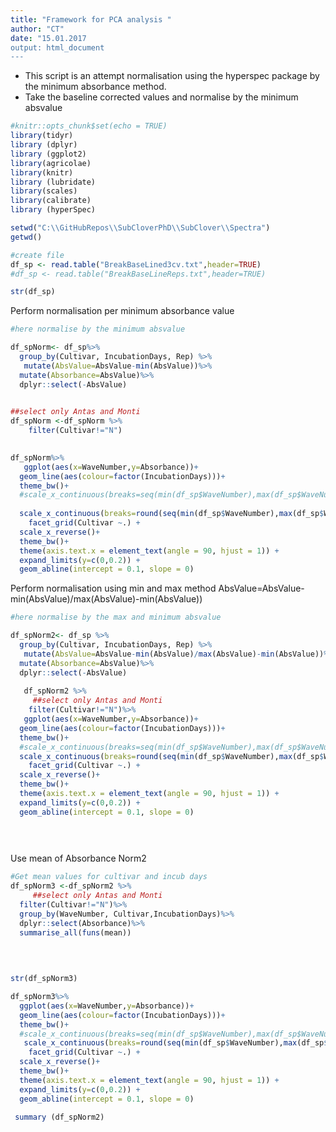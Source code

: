 ```yaml
---
title: "Framework for PCA analysis "
author: "CT"
date: "15.01.2017
output: html_document
---
```

- This script is an attempt normalisation using the hyperspec package by the minimum absorbance method. 
- Take the baseline corrected values and normalise by the minimum absvalue


```r
#knitr::opts_chunk$set(echo = TRUE)
library(tidyr)
library (dplyr)
library (ggplot2)
library(agricolae)
library(knitr)
library (lubridate)
library(scales)
library(calibrate)
library (hyperSpec)
```


```r


setwd("C:\\GitHubRepos\\SubCloverPhD\\SubClover\\Spectra")
getwd()

#create file
df_sp <- read.table("BreakBaseLined3cv.txt",header=TRUE)
#df_sp <- read.table("BreakBaseLineReps.txt",header=TRUE)

str(df_sp)
```


Perform normalisation per minimum absorbance value 


```r

#here normalise by the minimum absvalue

df_spNorm<- df_sp%>%
  group_by(Cultivar, IncubationDays, Rep) %>%
   mutate(AbsValue=AbsValue-min(AbsValue))%>%
  mutate(Absorbance=AbsValue)%>%
  dplyr::select(-AbsValue)
         

```



```r

##select only Antas and Monti
df_spNorm <-df_spNorm %>%
    filter(Cultivar!="N")
    

df_spNorm%>%
   ggplot(aes(x=WaveNumber,y=Absorbance))+
  geom_line(aes(colour=factor(IncubationDays)))+
  theme_bw()+
  #scale_x_continuous(breaks=seq(min(df_sp$WaveNumber),max(df_sp$WaveNumber),by =50))+
  
  scale_x_continuous(breaks=round(seq(min(df_sp$WaveNumber),max(df_sp$WaveNumber),by =50)))+
    facet_grid(Cultivar ~.) +
  scale_x_reverse()+
  theme_bw()+
  theme(axis.text.x = element_text(angle = 90, hjust = 1)) +
  expand_limits(y=c(0,0.2)) +
  geom_abline(intercept = 0.1, slope = 0)
```

Perform normalisation using min and max method 
AbsValue=AbsValue-min(AbsValue)/max(AbsValue)-min(AbsValue))



```r

#here normalise by the max and minimum absvalue

df_spNorm2<- df_sp %>%
  group_by(Cultivar, IncubationDays, Rep) %>%
   mutate(AbsValue=AbsValue-min(AbsValue)/max(AbsValue)-min(AbsValue))%>%
  mutate(Absorbance=AbsValue)%>%
  dplyr::select(-AbsValue)
  
   df_spNorm2 %>%
     ##select only Antas and Monti
    filter(Cultivar!="N")%>%
   ggplot(aes(x=WaveNumber,y=Absorbance))+
  geom_line(aes(colour=factor(IncubationDays)))+
  theme_bw()+
  #scale_x_continuous(breaks=seq(min(df_sp$WaveNumber),max(df_sp$WaveNumber),by =50))+
  scale_x_continuous(breaks=round(seq(min(df_sp$WaveNumber),max(df_sp$WaveNumber),by =50)))+
    facet_grid(Cultivar ~.) +
  scale_x_reverse()+
  theme_bw()+
  theme(axis.text.x = element_text(angle = 90, hjust = 1)) +
  expand_limits(y=c(0,0.2)) +
  geom_abline(intercept = 0.1, slope = 0)      

   
  
```


Use mean of Absorbance Norm2 

```r

#Get mean values for cultivar and incub days 
df_spNorm3 <-df_spNorm2 %>%
     ##select only Antas and Monti
  filter(Cultivar!="N")%>%
  group_by(WaveNumber, Cultivar,IncubationDays)%>%
  dplyr::select(Absorbance)%>%
  summarise_all(funs(mean))
   
  
       

str(df_spNorm3)


```

```r


    

df_spNorm3%>%
  ggplot(aes(x=WaveNumber,y=Absorbance))+
  geom_line(aes(colour=factor(IncubationDays)))+
  theme_bw()+
  #scale_x_continuous(breaks=seq(min(df_sp$WaveNumber),max(df_sp$WaveNumber),by =50))+
   scale_x_continuous(breaks=round(seq(min(df_sp$WaveNumber),max(df_sp$WaveNumber),by =50)))+
    facet_grid(Cultivar ~.) +
  scale_x_reverse()+
  theme_bw()+
  theme(axis.text.x = element_text(angle = 90, hjust = 1)) +
  expand_limits(y=c(0,0.2)) +
  geom_abline(intercept = 0.1, slope = 0)


```




```r


 summary (df_spNorm2)
```


